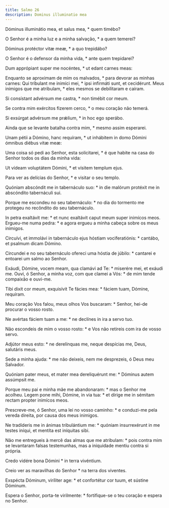 ```yaml
---
title: Salmo 26
description: Dominus illuminatio mea
---
```


<div class="side-by-side not-content">

Dóminus illuminátio mea, et salus mea, * quem timébo?

O Senhor é a minha luz e a minha salvação, * a quem temerei?

Dóminus protéctor vitæ meæ, * a quo trepidábo?

O Senhor é o defensor da minha vida, * ante quem trepidarei?

Dum apprópiant super me nocéntes, * ut edant carnes meas:

Enquanto se aproximam de mim os malvados, * para devorar as minhas carnes:
  Qui tríbulant me inimíci mei, * ipsi infirmáti sunt, et cecidérunt.
  Meus inimigos que me atribulam, * eles mesmos se debilitaram e caíram.

Si consístant advérsum me castra, * non timébit cor meum.

Se contra mim exércitos fizerem cerco, * o meu coração não temerá.

Si exsúrgat advérsum me prǽlium, * in hoc ego sperábo.

Ainda que se levante batalha contra mim, * mesmo assim esperarei.

Unam pétii a Dómino, hanc requíram, * ut inhábitem in domo Dómini ómnibus
    diébus vitæ meæ:

Uma coisa só pedi ao Senhor, esta solicitarei, * é que habite na casa do
    Senhor todos os dias da minha vida:

Ut vídeam voluptátem Dómini, * et vísitem templum ejus.

Para ver as delícias do Senhor, * e visitar o seu templo.

Quóniam abscóndit me in tabernáculo suo: * in die malórum protéxit me in
    abscóndito tabernáculi sui.

Porque me escondeu no seu tabernáculo: * no dia do tormento me protegeu no
    recôndito do seu tabernáculo.

In petra exaltávit me: * et nunc exaltávit caput meum super inimícos meos.
  Ergueu-me numa pedra: * e agora ergueu a minha cabeça sobre os meus
    inimigos.

Circuívi, et immolávi in tabernáculo ejus hóstiam vociferatiónis: * cantábo,
    et psalmum dicam Dómino.

Circundei e no seu tabernáculo ofereci uma hóstia de júbilo: * cantarei e
    entoarei um salmo ao Senhor.

Exáudi, Dómine, vocem meam, qua clamávi ad Te: * miserére mei, et exáudi me.
  Ouvi, ó Senhor, a minha voz, com que clamei a Vós: * de mim tende compaixão
    e ouvi-me.

Tibi dixit cor meum, exquisívit Te fácies mea: * fáciem tuam, Dómine,
    requíram.

Meu coração Vos falou, meus olhos Vos buscaram: * Senhor, hei-de procurar o
    vosso rosto.

Ne avértas fáciem tuam a me: * ne declínes in ira a servo tuo.

Não escondeis de mim o vosso rosto: * e Vos não retireis com ira de vosso
    servo.

Adjútor meus esto: * ne derelínquas me, neque despícias me, Deus, salutáris
    meus.

Sede a minha ajuda: * me não deixeis, nem me desprezeis, ó Deus meu
    Salvador.

Quóniam pater meus, et mater mea dereliquérunt me: * Dóminus autem assúmpsit
    me.

Porque meu pai e minha mãe me abandonaram: * mas o Senhor me acolheu.
  Legem pone mihi, Dómine, in via tua: * et dírige me in sémitam rectam
    propter inimícos meos.

Prescreve-me, ó Senhor, uma lei no vosso caminho: * e conduzi-me pela vereda
    direita, por causa dos meus inimigos.

Ne tradíderis me in ánimas tribulántium me: * quóniam insurrexérunt in me
    testes iníqui, et mentíta est iníquitas sibi.

Não me entregueis à mercê das almas que me atribulam: * pois contra mim se
    levantaram falsas testemunhas, mas a iniquidade mentiu contra si própria.

Credo vidére bona Dómini * in terra vivéntium.

Creio ver as maravilhas do Senhor * na terra dos viventes.

Exspécta Dóminum, viríliter age: * et confortétur cor tuum, et sústine
    Dóminum.

Espera o Senhor, porta-te virilmente: * fortifique-se o teu coração e espera
    no Senhor.

</div>
